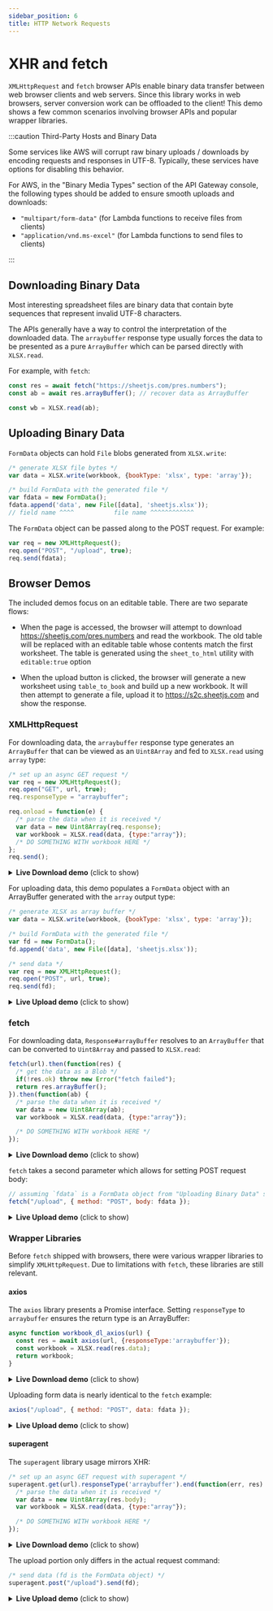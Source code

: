 ```yaml
---
sidebar_position: 6
title: HTTP Network Requests
---
```


# XHR and fetch

<head>
  <script src="https://unpkg.com/axios/dist/axios.min.js"></script>
  <script src="https://unpkg.com/superagent@7.1.1/dist/superagent.min.js"></script>
</head>


`XMLHttpRequest` and `fetch` browser APIs enable binary data transfer between
web browser clients and web servers.  Since this library works in web browsers,
server conversion work can be offloaded to the client!  This demo shows a few
common scenarios involving browser APIs and popular wrapper libraries.

:::caution Third-Party Hosts and Binary Data

Some services like AWS will corrupt raw binary uploads / downloads by encoding
requests and responses in UTF-8.  Typically, these services have options for
disabling this behavior.

For AWS, in the "Binary Media Types" section of the API Gateway console, the
following types should be added to ensure smooth uploads and downloads:

- `"multipart/form-data"` (for Lambda functions to receive files from clients)
- `"application/vnd.ms-excel"` (for Lambda functions to send files to clients)

:::

## Downloading Binary Data

Most interesting spreadsheet files are binary data that contain byte sequences
that represent invalid UTF-8 characters.

The APIs generally have a way to control the interpretation of the downloaded
data.  The `arraybuffer` response type usually forces the data to be presented
as a pure `ArrayBuffer` which can be parsed directly with `XLSX.read`.

For example, with `fetch`:

```js
const res = await fetch("https://sheetjs.com/pres.numbers");
const ab = await res.arrayBuffer(); // recover data as ArrayBuffer

const wb = XLSX.read(ab);
```

## Uploading Binary Data

`FormData` objects can hold `File` blobs generated from `XLSX.write`:

```js
/* generate XLSX file bytes */
var data = XLSX.write(workbook, {bookType: 'xlsx', type: 'array'});

/* build FormData with the generated file */
var fdata = new FormData();
fdata.append('data', new File([data], 'sheetjs.xlsx'));
// field name ^^^^           file name ^^^^^^^^^^^^
```

The `FormData` object can be passed along to the POST request.  For example:

```js
var req = new XMLHttpRequest();
req.open("POST", "/upload", true);
req.send(fdata);
```

## Browser Demos

The included demos focus on an editable table.  There are two separate flows:

- When the page is accessed, the browser will attempt to download <https://sheetjs.com/pres.numbers>
  and read the workbook.  The old table will be replaced with an editable table
  whose contents match the first worksheet.  The table is generated using the
  `sheet_to_html` utility with `editable:true` option

- When the upload button is clicked, the browser will generate a new worksheet
  using `table_to_book` and build up a new workbook.  It will then attempt to
  generate a file, upload it to <https://s2c.sheetjs.com> and show the response.

### XMLHttpRequest

For downloading data, the `arraybuffer` response type generates an `ArrayBuffer`
that can be viewed as an `Uint8Array` and fed to `XLSX.read` using `array` type:

```js
/* set up an async GET request */
var req = new XMLHttpRequest();
req.open("GET", url, true);
req.responseType = "arraybuffer";

req.onload = function(e) {
  /* parse the data when it is received */
  var data = new Uint8Array(req.response);
  var workbook = XLSX.read(data, {type:"array"});
  /* DO SOMETHING WITH workbook HERE */
};
req.send();
```

<details><summary><b>Live Download demo</b> (click to show)</summary>

This demo uses `XMLHttpRequest` to download <https://sheetjs.com/pres.numbers>
and show the data in an HTML table.

```jsx live
function SheetJSXHRDL() {
  const [html, setHTML] = React.useState("");

  /* Fetch and update HTML */
  React.useEffect(async() => {
    /* Fetch file */
    const req = new XMLHttpRequest();
    req.open("GET", "https://sheetjs.com/pres.numbers", true);
    req.responseType = "arraybuffer";
    req.onload = e => {
      /* Parse file */
      const wb = XLSX.read(new Uint8Array(req.response));
      const ws = wb.Sheets[wb.SheetNames[0]];

      /* Generate HTML */
      setHTML(XLSX.utils.sheet_to_html(ws));
    };
    req.send();
  }, []);

  return (<div dangerouslySetInnerHTML={{__html: html}}/>);
}
```

</details>

For uploading data, this demo populates a `FormData` object with an ArrayBuffer
generated with the `array` output type:

```js
/* generate XLSX as array buffer */
var data = XLSX.write(workbook, {bookType: 'xlsx', type: 'array'});

/* build FormData with the generated file */
var fd = new FormData();
fd.append('data', new File([data], 'sheetjs.xlsx'));

/* send data */
var req = new XMLHttpRequest();
req.open("POST", url, true);
req.send(fd);
```

<details><summary><b>Live Upload demo</b> (click to show)</summary>

This demo uses `XMLHttpRequest` to upload data to <https://s2c.sheetjs.com>.  It
will parse the workbook and return an HTML table.

```jsx live
function SheetJSXHRUL() {
  const [html, setHTML] = React.useState("");
  const [sz, setSz] = React.useState(0);
  const csv = "a,b,c\n1,2,3";
  /* Fetch and update HTML */
  const xport = React.useCallback(async() => {
    /* Make Workbook from CSV */
    const wb = XLSX.read(csv, { type: "string" });

    /* Make FormData */
    const data = XLSX.write(wb, {bookType: 'xlsx', type: 'array'});
    setSz(data.length || data.byteLength);
    const fdata = new FormData();
    fdata.append('file', new File([data], 'sheetjs.xlsx'));

    /* Upload */
    const url = "https://s2c.sheetjs.com";
    const req = new XMLHttpRequest();
    req.open("POST", url, true);
    req.onload = (e) => setHTML(req.responseText);
    req.send(fdata);
  });

  return (<pre>
    <b>CSV Data</b>
    <div>{csv}</div>
    {sz ? (<>
      <b>Generated file size: {sz} bytes</b>
      <div dangerouslySetInnerHTML={{__html: html}}/>
    </>) : (<button onClick={xport}><b>Export and Upload!</b></button>)}
  </pre>);
}
```

</details>

### fetch

For downloading data, `Response#arrayBuffer` resolves to an `ArrayBuffer` that
can be converted to `Uint8Array` and passed to `XLSX.read`:

```js
fetch(url).then(function(res) {
  /* get the data as a Blob */
  if(!res.ok) throw new Error("fetch failed");
  return res.arrayBuffer();
}).then(function(ab) {
  /* parse the data when it is received */
  var data = new Uint8Array(ab);
  var workbook = XLSX.read(data, {type:"array"});

  /* DO SOMETHING WITH workbook HERE */
});
```

<details><summary><b>Live Download demo</b> (click to show)</summary>

This demo uses `fetch` to download <https://sheetjs.com/pres.numbers> and show
the data in an HTML table.

```jsx live
function SheetJSFetchDL() {
  const [html, setHTML] = React.useState("");

  /* Fetch and update HTML */
  React.useEffect(async() => {
    /* Fetch file */
    const res = await fetch("https://sheetjs.com/pres.numbers");
    const ab = await res.arrayBuffer();

    /* Parse file */
    const wb = XLSX.read(ab);
    const ws = wb.Sheets[wb.SheetNames[0]];

    /* Generate HTML */
    setHTML(XLSX.utils.sheet_to_html(ws));
  }, []);

  return (<div dangerouslySetInnerHTML={{__html: html}}/>);
}
```

</details>

`fetch` takes a second parameter which allows for setting POST request body:

```js
// assuming `fdata` is a FormData object from "Uploading Binary Data" section
fetch("/upload", { method: "POST", body: fdata });
```

<details><summary><b>Live Upload demo</b> (click to show)</summary>

This demo uses `fetch` to upload data to <https://s2c.sheetjs.com>.  It will parse
the workbook and return an HTML table.

```jsx live
function SheetJSFetchUL() {
  const [html, setHTML] = React.useState("");
  const [sz, setSz] = React.useState(0);
  const csv = "a,b,c\n1,2,3";
  /* Fetch and update HTML */
  const xport = React.useCallback(async(e) => {
    /* Make Workbook from CSV */
    const wb = XLSX.read(csv, { type: "string" });
    const data = XLSX.write(wb, {bookType: 'xlsx', type: 'array'});

    /* Make FormData */
    setSz(data.length || data.byteLength);
    const fdata = new FormData();
    fdata.append('file', new File([data], 'sheetjs.xlsx'));

    /* Upload */
    const url = "https://s2c.sheetjs.com";
    const res = await fetch(url, {method:"POST", body: fdata});

    /* Set HTML */
    setHTML((await res.text()));
  });

  return (<pre>
    <b>CSV Data</b>
    <div>{csv}</div>
    {sz ? (<>
      <b>Generated file size: {sz} bytes</b>
      <div dangerouslySetInnerHTML={{__html: html}}/>
    </>) : (<button onClick={xport}><b>Export and Upload!</b></button>)}
  </pre>);
}
```

</details>


### Wrapper Libraries

Before `fetch` shipped with browsers, there were various wrapper libraries to
simplify `XMLHttpRequest`.  Due to limitations with `fetch`, these libraries
are still relevant.

#### axios

The `axios` library presents a Promise interface. Setting `responseType` to
`arraybuffer` ensures the return type is an ArrayBuffer:

```js
async function workbook_dl_axios(url) {
  const res = await axios(url, {responseType:'arraybuffer'});
  const workbook = XLSX.read(res.data);
  return workbook;
}
```

<details><summary><b>Live Download demo</b> (click to show)</summary>

This demo uses `axios` to download <https://sheetjs.com/pres.numbers> and show
the data in an HTML table.

```jsx live
function SheetJSAxiosDL() {
  const [html, setHTML] = React.useState("");

  /* Fetch and update HTML */
  React.useEffect(async() => {
    /* Fetch file */
    const res = await axios("https://sheetjs.com/pres.numbers", {responseType: "arraybuffer"});

    /* Parse file */
    const wb = XLSX.read(res.data);
    const ws = wb.Sheets[wb.SheetNames[0]];

    /* Generate HTML */
    setHTML(XLSX.utils.sheet_to_html(ws));
  }, []);

  return (<div dangerouslySetInnerHTML={{__html: html}}/>);
}
```

</details>

Uploading form data is nearly identical to the `fetch` example:

```js
axios("/upload", { method: "POST", data: fdata });
```

<details><summary><b>Live Upload demo</b> (click to show)</summary>

This demo uses `axios` to upload data to <https://s2c.sheetjs.com>.  It will parse
the workbook and return an HTML table.

```jsx live
function SheetJSAxiosUL() {
  const [html, setHTML] = React.useState("");
  const [sz, setSz] = React.useState(0);
  const csv = "a,b,c\n1,2,3";
  /* Fetch and update HTML */
  const xport = React.useCallback(async() => {
    /* Make Workbook from CSV */
    const wb = XLSX.read(csv, { type: "string" });

    /* Make FormData */
    const data = XLSX.write(wb, {bookType: 'xlsx', type: 'array'});
    setSz(data.length || data.byteLength);
    const fdata = new FormData();
    fdata.append('file', new File([data], 'sheetjs.xlsx'));

    /* Upload */
    const url = "https://s2c.sheetjs.com";
    const res = await axios(url, {method:"POST", data: fdata});

    /* Set HTML */
    setHTML(res.data);
  });

  return (<pre>
    <b>CSV Data</b>
    <div>{csv}</div>
    {sz ? (<>
      <b>Generated file size: {sz} bytes</b>
      <div dangerouslySetInnerHTML={{__html: html}}/>
    </>) : (<button onClick={xport}><b>Export and Upload!</b></button>)}
  </pre>);
}
```

</details>

#### superagent

The `superagent` library usage mirrors XHR:

```js
/* set up an async GET request with superagent */
superagent.get(url).responseType('arraybuffer').end(function(err, res) {
  /* parse the data when it is received */
  var data = new Uint8Array(res.body);
  var workbook = XLSX.read(data, {type:"array"});

  /* DO SOMETHING WITH workbook HERE */
});
```

<details><summary><b>Live Download demo</b> (click to show)</summary>

This demo uses `superagent` to download <https://sheetjs.com/pres.numbers> and
show the data in an HTML table.

```jsx live
function SheetJSSuperAgentDL() {
  const [html, setHTML] = React.useState("");

  /* Fetch and update HTML */
  React.useEffect(async() => {
    /* Fetch file */
    superagent
      .get("https://sheetjs.com/pres.numbers")
      .responseType("arraybuffer")
      .end((err, res) => {
        /* Parse file */
        const wb = XLSX.read(res.body);
        const ws = wb.Sheets[wb.SheetNames[0]];

        /* Generate HTML */
        setHTML(XLSX.utils.sheet_to_html(ws));
      });
  }, []);

  return (<div dangerouslySetInnerHTML={{__html: html}}/>);
}
```

</details>

The upload portion only differs in the actual request command:

```js
/* send data (fd is the FormData object) */
superagent.post("/upload").send(fd);
```

<details><summary><b>Live Upload demo</b> (click to show)</summary>

This demo uses `superagent` to upload data to <https://s2c.sheetjs.com>.  It will
parse the workbook and return an HTML table.

```jsx live
function SheetJSSuperAgentUL() {
  const [html, setHTML] = React.useState("");
  const [sz, setSz] = React.useState(0);
  const csv = "a,b,c\n1,2,3";
  /* Fetch and update HTML */
  const xport = React.useCallback(async() => {
    /* Make Workbook from CSV */
    const wb = XLSX.read(csv, { type: "string" });

    /* Make FormData */
    const data = XLSX.write(wb, {bookType: 'xlsx', type: 'array'});
    setSz(data.length || data.byteLength);
    const fdata = new FormData();
    fdata.append('file', new File([data], 'sheetjs.xlsx'));

    /* Upload */
    const url = "https://s2c.sheetjs.com";
    superagent.post(url).send(fdata).end((err, res) => {
      /* Set HTML */
      setHTML(res.text);
    });

  });

  return (<pre>
    <b>CSV Data</b>
    <div>{csv}</div>
    {sz ? (<>
      <b>Generated file size: {sz} bytes</b>
      <div dangerouslySetInnerHTML={{__html: html}}/>
    </>) : (<button onClick={xport}><b>Export and Upload!</b></button>)}
  </pre>);
}
```

</details>

